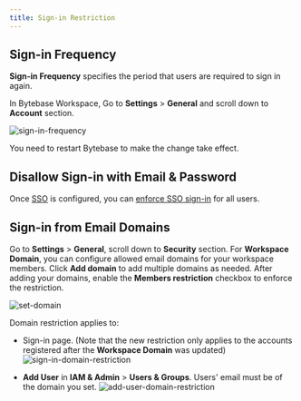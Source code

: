 ```yaml
---
title: Sign-in Restriction
---
```


## Sign-in Frequency

**Sign-in Frequency** specifies the period that users are required to sign in again.

In Bytebase Workspace, Go to **Settings** > **General** and scroll down to **Account** section.

![sign-in-frequency](/content/docs/administration/sign-in-restriction/sign-in-frequency.webp)

You need to restart Bytebase to make the change take effect.

## Disallow Sign-in with Email & Password

Once [SSO](/administration/sso/overview) is configured, you can [enforce SSO sign-in](/administration/sso/overview/#enforce-sso-sign-in) for all users.

## Sign-in from Email Domains

Go to **Settings** > **General**, scroll down to **Security** section. For **Workspace Domain**, you can configure allowed email domains for your workspace members. Click **Add domain** to add multiple domains as needed. After adding your domains, enable the **Members restriction** checkbox to enforce the restriction.

![set-domain](/content/docs/administration/sign-in-restriction/bb-security-domains.webp)

Domain restriction applies to:

- Sign-in page. (Note that the new restriction only applies to the accounts registered after the **Workspace Domain** was updated)
  ![sign-in-domain-restriction](/content/docs/administration/sign-in-restriction/sign-in-domain-restriction.webp)

- **Add User** in **IAM & Admin** > **Users & Groups**. Users' email must be of the domain you set.
  ![add-user-domain-restriction](/content/docs/administration/sign-in-restriction/add-user-domain-restriction.webp)
